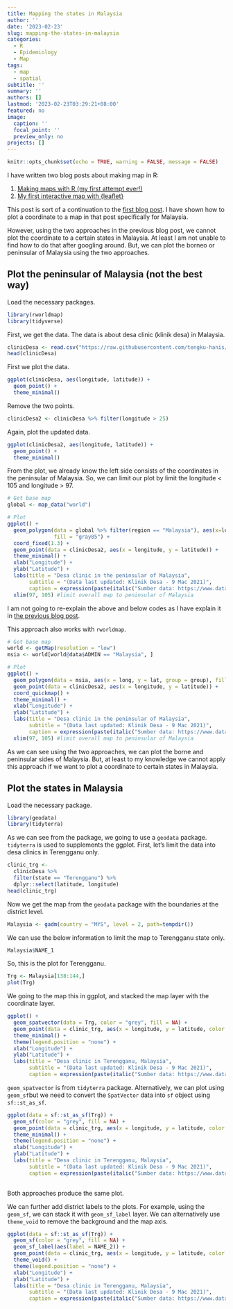 ```yaml
---
title: Mapping the states in Malaysia
author: ''
date: '2023-02-23'
slug: mapping-the-states-in-malaysia
categories:
  - R
  - Epidemiology
  - Map
tags:
  - map
  - spatial
subtitle: ''
summary: ''
authors: []
lastmod: '2023-02-23T03:29:21+08:00'
featured: no
image:
  caption: ''
  focal_point: ''
  preview_only: no
projects: []
---
```



```r
knitr::opts_chunk$set(echo = TRUE, warning = FALSE, message = FALSE)
```

I have written two blog posts about making map in R:

1) [Making maps with R (my first attempt ever!)](https://tengkuhanis.netlify.app/post/making-maps-with-r-my-first-attempt-ever/)
2) [My first interactive map with {leaflet}](https://tengkuhanis.netlify.app/post/my-first-interactive-map-with-leaflet/)

This post is sort of a continuation to the [first blog post](https://tengkuhanis.netlify.app/post/making-maps-with-r-my-first-attempt-ever/). I have shown how to plot a coordinate to a map in that post specifically for Malaysia.

However, using the two approaches in the previous blog post, we cannot plot the coordinate to a certain states in Malaysia. At least I am not unable to find how to do that after googling around. But, we can plot the borneo or peninsular of Malaysia using the two approaches.

## Plot the peninsular of Malaysia (not the best way)

Load the necessary packages.

```r
library(rworldmap) 
library(tidyverse)
```

First, we get the data. The data is about desa clinic (klinik desa) in Malaysia.

```r
clinicDesa <- read.csv("https://raw.githubusercontent.com/tengku-hanis/clinic-data/main/clinicdesa.csv")
head(clinicDesa)
```

First we plot the data.

```r
ggplot(clinicDesa, aes(longitude, latitude)) +
  geom_point() +
  theme_minimal()
```

Remove the two points.

```r
clinicDesa2 <- clinicDesa %>% filter(longitude > 25)
```

Again, plot the updated data.

```r
ggplot(clinicDesa2, aes(longitude, latitude)) +
  geom_point() +
  theme_minimal()
```

From the plot, we already know the left side consists of the coordinates in the peninsular of Malaysia. So, we can limit our plot by limit the longitude < 105 and longitude > 97.  

```r
# Get base map
global <- map_data("world") 

# Plot
ggplot() + 
  geom_polygon(data = global %>% filter(region == "Malaysia"), aes(x=long, y = lat, group = group), 
               fill = "gray85") + 
  coord_fixed(1.3) +
  geom_point(data = clinicDesa2, aes(x = longitude, y = latitude)) +
  theme_minimal() + 
  xlab("Longitude") +
  ylab("Latitude") +
  labs(title = "Desa clinic in the peninsular of Malaysia", 
       subtitle = "(Data last updated: Klinik Desa - 9 Mac 2021)",
       caption = expression(paste(italic("Sumber data: https://www.data.gov.my/data/ms_MY/group/pemetaan")))) +
  xlim(97, 105) #limit overall map to peninsular of Malaysia
```

I am not going to re-explain the above and below codes as I have explain it in [the previous blog post](https://tengkuhanis.netlify.app/post/making-maps-with-r-my-first-attempt-ever/).

This approach also works with `rworldmap`.

```r
# Get base map
world <- getMap(resolution = "low")
msia <- world[world@data$ADMIN == "Malaysia", ]

# Plot
ggplot() +
  geom_polygon(data = msia, aes(x = long, y = lat, group = group), fill = NA, colour = "black") +
  geom_point(data = clinicDesa2, aes(x = longitude, y = latitude)) +
  coord_quickmap() + 
  theme_minimal() + 
  xlab("Longitude") +
  ylab("Latitude") +
  labs(title = "Desa clinic in the peninsular of Malaysia", 
       subtitle = "(Data last updated: Klinik Desa - 9 Mac 2021)",
       caption = expression(paste(italic("Sumber data: https://www.data.gov.my/data/ms_MY/group/pemetaan")))) +
  xlim(97, 105) #limit overall map to peninsular of Malaysia
```

As we can see using the two approaches, we can plot the borne and peninsular sides of Malaysia. But, at least to my knowledge we cannot apply this approach if we want to plot a coordinate to certain states in Malaysia.

## Plot the states in Malaysia

Load the necessary package.

```r
library(geodata)
library(tidyterra)
```

As we can see from the package, we going to use a `geodata` package. `tidyterra` is used to supplements the ggplot. First, let's limit the data into desa clinics in Terengganu only.

```r
clinic_trg <- 
  clinicDesa %>% 
  filter(state == "Terengganu") %>% 
  dplyr::select(latitude, longitude) 
head(clinic_trg)
```

Now we get the map from the `geodata` package with the boundaries at the district level.
```r
Malaysia <- gadm(country = "MYS", level = 2, path=tempdir())
```

We can use the below information to limit the map to Terengganu state only.

```r
Malaysia$NAME_1
```

So, this is the plot for Terengganu.

```r
Trg <- Malaysia[138:144,]
plot(Trg)
```

We going to the map this in ggplot, and stacked the map layer with the coordinate layer.

```r
ggplot() +
  geom_spatvector(data = Trg, color = "grey", fill = NA) +
  geom_point(data = clinic_trg, aes(x = longitude, y = latitude, color = "red")) +
  theme_minimal() +
  theme(legend.position = "none") +
  xlab("Longitude") +
  ylab("Latitude") +
  labs(title = "Desa clinic in Terengganu, Malaysia", 
       subtitle = "(Data last updated: Klinik Desa - 9 Mac 2021)",
       caption = expression(paste(italic("Sumber data: https://www.data.gov.my/data/ms_MY/group/pemetaan")))) 
```

`geom_spatvector` is from `tidyterra` package. Alternatively, we can plot using `geom_sf`but we need to convert the `SpatVector` data into `sf` object using `sf::st_as_sf`.

```r
ggplot(data = sf::st_as_sf(Trg)) +
  geom_sf(color = "grey", fill = NA) +
  geom_point(data = clinic_trg, aes(x = longitude, y = latitude, color = "red")) +
  theme_minimal() +
  theme(legend.position = "none") +
  xlab("Longitude") +
  ylab("Latitude") +
  labs(title = "Desa clinic in Terengganu, Malaysia", 
       subtitle = "(Data last updated: Klinik Desa - 9 Mac 2021)",
       caption = expression(paste(italic("Sumber data: https://www.data.gov.my/data/ms_MY/group/pemetaan")))) 
  
```

Both approaches produce the same plot.

We can further add district labels to the plots. For example, using the `geom_sf`, we can stack it with `geom_sf_label` layer. We can alternatively use `theme_void` to remove the background and the map axis.

```r
ggplot(data = sf::st_as_sf(Trg)) +
  geom_sf(color = "grey", fill = NA) +
  geom_sf_label(aes(label = NAME_2)) +
  geom_point(data = clinic_trg, aes(x = longitude, y = latitude, color = "red")) +
  theme_void() +
  theme(legend.position = "none") +
  xlab("Longitude") +
  ylab("Latitude") +
  labs(title = "Desa clinic in Terengganu, Malaysia", 
       subtitle = "(Data last updated: Klinik Desa - 9 Mac 2021)",
       caption = expression(paste(italic("Sumber data: https://www.data.gov.my/data/ms_MY/group/pemetaan")))) 
```

